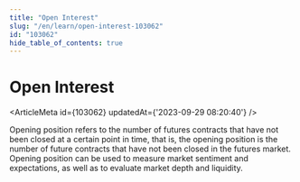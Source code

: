 ```yaml
---
title: "Open Interest"
slug: "/en/learn/open-interest-103062"
id: "103062"
hide_table_of_contents: true
---
```



# Open Interest

<ArticleMeta id={103062} updatedAt={'2023-09-29 08:20:40'} />
<div className='border-solid border-b border-t-0 my-4 border-[var(--ifm-color-gray-300)]' />

Opening position refers to the number of futures contracts that have not been closed at a certain point in time, that is, the opening position is the number of future contracts that have not been closed in the futures market. Opening position can be used to measure market sentiment and expectations, as well as to evaluate market depth and liquidity.
